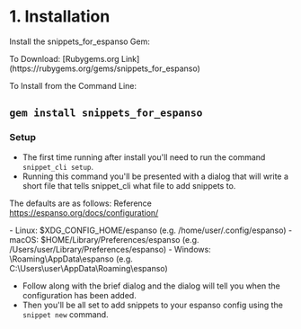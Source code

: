 # 1. Installation

Install the snippets_for_espanso Gem:

<Callout>
To Download: 
[Rubygems.org Link](https://rubygems.org/gems/snippets_for_espanso)

To Install from the Command Line:

```gem install snippets_for_espanso```
</Callout>
---

### Setup

- The first time running after install you'll need to run the command ```snippet_cli setup```.
- Running this command you'll be presented with a dialog that will write a short file that tells snippet_cli what file to add snippets to.

The defaults are as follows: 
  Reference https://espanso.org/docs/configuration/

<Bleed>
  - Linux: 
      $XDG_CONFIG_HOME/espanso (e.g. /home/user/.config/espanso)
  - macOS: 
      $HOME/Library/Preferences/espanso (e.g. /Users/user/Library/Preferences/espanso)
  - Windows: 
      \Roaming\AppData\espanso (e.g. C:\Users\user\AppData\Roaming\espanso)
    
</Bleed>

- Follow along with the brief dialog and the dialog will tell you when the configuration has been added.  
- Then you'll be all set to add snippets to your espanso config using the ```snippet new``` command.
